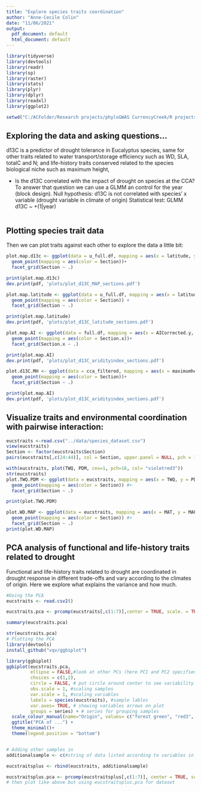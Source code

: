 ```yaml
---
title: "Explore species traits coordination"
author: "Anne-Cecile Colin"
date: "11/06/2021"
output:
  pdf_document: default
  html_document: default
---
```


```r
library(tidyverse)
library(devtools)
library(readr)
library(sp)
library(raster)
library(stats)
library(plyr)
library(dplyr)
library(readxl)
library(ggplot2)

setwd("C:/ACFolder/Research projects/phyloGWAS CurrencyCreek/R projects/EucsDroughtTraitsCoordination")
```


## Exploring the data and asking questions...

d13C is a predictor of drought tolerance in Eucalyptus species, same for other traits related to water transport/storage efficiency such as WD, SLA, totalC and N; and life-history traits conserved related to the species biological niche such as maximum height,


 * Is the d13C correlated with the impact of drought on species at the CCA?
To answer that question we can use a GLMM an control for the year (block design).
Null hypothesis: d13C is not correlated with species' x variable (drought variable in climate of origin)
Statistical test: GLMM d13C ~ +(1|year)

```r

```

## Plotting species trait data

Then we can plot traits against each other to explore the data a little bit:
``` r

plot.map.d13c <- ggplot(data = u_full.df, mapping = aes(x = latitude, y = d13C)) + 
  geom_point(mapping = aes(color = Section))+
  facet_grid(Section ~ .)

print(plot.map.d13c)
dev.print(pdf, 'plots/plot_d13C_MAP_sections.pdf')
```


``` r
plot.map.latitude <- ggplot(data = u_full.df, mapping = aes(x = latitude, y = d13C)) + 
  geom_point(mapping = aes(color = Section)) +
  facet_grid(Section ~ .)

print(plot.map.latitude)
dev.print(pdf, 'plots/plot_d13C_latitude_sections.pdf')

```

``` r
plot.map.AI <- ggplot(data = full.df, mapping = aes(x = AICorrected.y, y = d13C)) + 
  geom_point(mapping = aes(color = Section.x))+
  facet_grid(Section.x ~ .)

print(plot.map.AI)
dev.print(pdf, 'plots/plot_d13C_aridityindex_sections.pdf')
```

``` r
plot.d13C.MH <- ggplot(data = cca_filtered, mapping = aes(x = maximumheight, y = d13C)) + 
  geom_point(mapping = aes(color = Section))+
  facet_grid(Section ~ .)

print(plot.map.AI)
dev.print(pdf, 'plots/plot_d13C_aridityindex_sections.pdf')
```

## Visualize traits and environmental coordination with pairwise interaction:

```r
eucstraits <-read.csv("../data/species_dataset.csv")
view(eucstraits)
Section <- factor(eucstraits$Section)
pairs(eucstraits[,c(24:44)], col = Section, upper.panel = NULL, pch = 16, cex = 0.5) # [-1] takes all variables

with(eucstraits, plot(TWQ, PDM, cex=1, pch=16, col= "violetred3"))
str(eucstraits)
plot.TWQ.PDM <- ggplot(data = eucstraits, mapping = aes(x = TWQ, y = PDM)) + 
  geom_point(mapping = aes(color = Section)) #+
  facet_grid(Section ~ .)

print(plot.TWQ.PDM)

plot.WD.MAP <- ggplot(data = eucstraits, mapping = aes(x = MAT, y = MAP)) + 
  geom_point(mapping = aes(color = Section)) #+
  facet_grid(Section ~ .)
print(plot.WD.MAP)
```
## PCA analysis of functional and life-history traits related to drought

Functional and life-history traits related to drought are coordinated in drought response in different trade-offs and vary according to the climates of origin.
Here we explore what explains the variance and how much.

```r
#Doing the PCA
eucstraits <- read.csv2()

eucstraits.pca <- prcomp(eucstraits[,c(1:7)],center = TRUE, scale. = TRUE) ## taking all rows of column 1 to 7

summary(eucstraits.pca)

str(eucstraits.pca)
# Plotting the PCA
library(devtools)
install_github("vqv/ggbiplot")

library(ggbiplot)
ggbiplot(eucstraits.pca,
         ellipse = FALSE,#look at other PCs (here PC1 and PC2 specified in choices) 
         choices = c(1,2),
         circle = FALSE, # put circle around center to see variability of samples
         obs.scale = 1, #scaling samples
         var.scale = 1, #scaling variables
         labels = species(eucstraits), #sample lables
         var.axes= TRUE, # showing variables arrows on plot
         groups = series) + # series for grouping samples
  scale_colour_manual(name="Origin", values= c("forest green", "red3", "dark blue")) +
  ggtitle("PCA of ...") +
  theme_minimal()+
  theme(legend.position = "bottom")


# Adding other samples in
additionalsample <- c(#string of data listed according to variables in dataset for this sample)

eucstraitsplus <- rbind(eucstraits, additionalsample)

eucstraitsplus.pca <- prcomp(eucstraitsplus[,c(1:7)], center = TRUE, scale. = TRUE)
# then plot like above but using eucstraitsplus.pca for dataset 
```